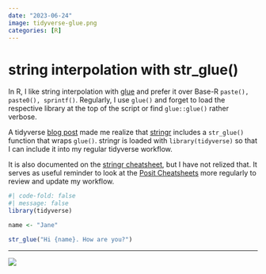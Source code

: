```yaml
---
date: "2023-06-24"
image: tidyverse-glue.png
categories: [R]
---
```


# string interpolation with str_glue()

In R, I like string interpolation with [glue](https://glue.tidyverse.org/) and prefer it over Base-R `paste(), paste0(), sprintf()`. Regularly, I use `glue()` and forget to load the respective library at the top of the script or find `glue::glue()` rather verbose.

A tidyverse [blog post](https://www.tidyverse.org/blog/2023/05/purrr-walk-this-way/) made me realize that [stringr](https://stringr.tidyverse.org/) includes a `str_glue()` function that wraps `glue()`. stringr is loaded with `library(tidyverse)` so that I can include it into my regular tidyverse workflow.

It is also documented on the [stringr cheatsheet](https://github.com/rstudio/cheatsheets/blob/main/strings.pdf), but I have not relized that. It serves as useful reminder to look at the [Posit Cheatsheets](https://rstudio.github.io/cheatsheets/) more regularly to review and update my workflow.

```r
#| code-fold: false
#| message: false
library(tidyverse)

name <- "Jane"

str_glue("Hi {name}. How are you?")
```

---

![](tidyverse-glue.png)